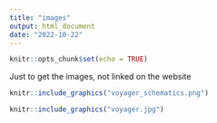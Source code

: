 ```yaml
---
title: "images"
output: html_document
date: "2022-10-22"
---
```


```r
knitr::opts_chunk$set(echo = TRUE)
```

Just to get the images, not linked on the website
```r
knitr::include_graphics("voyager_schematics.png")
```

```r
knitr::include_graphics("voyager.jpg")
```

